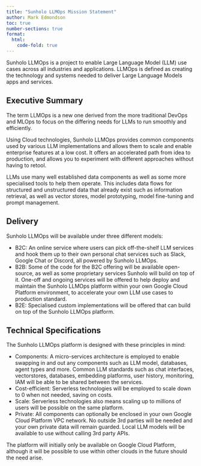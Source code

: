 ```yaml
---
title: "Sunholo LLMOps Mission Statement"
author: Mark Edmondson
toc: true
number-sections: true
format:
  html:
    code-fold: true
---
```


Sunholo LLMOps is a project to enable Large Language Model (LLM) use cases across all industries and applications. LLMOps is defined as creating the technology and systems needed to deliver Large Language Models apps and services.

## Executive Summary 

The term LLMOps is a new one derived from the more traditional DevOps and MLOps to focus on the differing needs for LLMs to run smoothly and efficiently.

Using Cloud technologies, Sunholo LLMOps provides common components used by various LLM implementations and allows them to scale and enable enterprise features at a low cost. It offers an accelerated path from idea to production, and allows you to experiment with different approaches without having to retool.

LLMs use many well established data components as well as some more specialised tools to help them operate. This includes data flows for structured and unstructured data that already exist such as information retrieval, as well as vector stores, model prototyping, model fine-tuning and prompt management.

## Delivery

Sunholo LLMOps will be available under three different models:

* B2C: An online service where users can pick off-the-shelf LLM services and hook them up to their own personal chat services such as Slack, Google Chat or Discord, all powered by Sunholo LLMOps.
* B2B: Some of the code for the B2C offering will be available open-source, as well as some proprietary services Sunholo will build on top of it.  One-off and ongoing services will be offered to help deploy and maintain the Sunholo LLMOps platform within your own Google Cloud Platform environment, to accelerate your own LLM use cases to production standard.
* B2E: Specialised custom implementations will be offered that can build on top of the Sunholo LLMOps platform.

## Technical Specifications

The Sunholo LLMOps platform is designed with these principles in mind:

* Components: A micro-services architecture is employed to enable swapping in and out any components such as LLM model, databases, agent types and more.  Common LLM standards such as chat interfaces, vectorstores, databases, embedding platforms, user history, monitoring, IAM will be able to be shared between the services.
* Cost-efficient: Serverless technologies will be employed to scale down to 0 when not needed, saving on costs.
* Scale: Serverless technologies also means scaling up to millions of users will be possible on the same platform.
* Private: All components can optionally be enclosed in your own Google Cloud Platform VPC network.  No outside 3rd parties will be needed and your own private data will remain guarded.  Local LLM models will be available to use without calling 3rd party APIs.

The platform will initially only be available on Google Cloud Platform, although it will be possible to use within other clouds in the future should the need arise.
